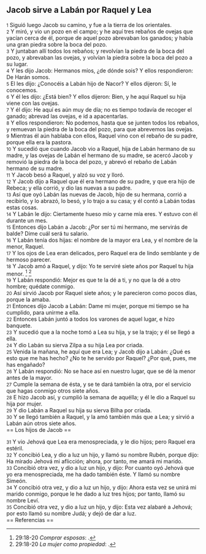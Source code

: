 == Jacob sirve a Labán por Raquel y Lea ==

{{anchor|1}} <small>1</small> Siguió luego Jacob su camino, y fue a la tierra de los orientales.<br>
{{anchor|2}} <small>2</small> Y miró, y vio un pozo en el campo; y he aquí tres rebaños de ovejas que yacían cerca de él, porque de aquel pozo abrevaban los ganados; y había una gran piedra sobre la boca del pozo.<br>
{{anchor|3}} <small>3</small> Y juntaban allí todos los rebaños; y revolvían la piedra de la boca del pozo, y abrevaban las ovejas, y volvían la piedra sobre la boca del pozo a su lugar.<br>
{{anchor|4}} <small>4</small> Y les dijo Jacob: Hermanos míos, ¿de dónde sois? Y ellos respondieron: De Harán somos.<br>
{{anchor|5}} <small>5</small> El les dijo: ¿Conocéis a Labán hijo de Nacor? Y ellos dijeron: Sí, le conocemos.<br>
{{anchor|6}} <small>6</small> Y él les dijo: ¿Está bien? Y ellos dijeron: Bien, y he aquí Raquel su hija viene con las ovejas.<br>
{{anchor|7}} <small>7</small> Y él dijo: He aquí es aún muy de día; no es tiempo todavía de recoger el ganado; abrevad las ovejas, e id a apacentarlas.<br>
{{anchor|8}} <small>8</small> Y ellos respondieron: No podemos, hasta que se junten todos los rebaños, y remuevan la piedra de la boca del pozo, para que abrevemos las ovejas.<br>
{{anchor|9}} <small>9</small> Mientras él aún hablaba con ellos, Raquel vino con el rebaño de su padre, porque ella era la pastora.<br>
{{anchor|10}} <small>10</small> Y sucedió que cuando Jacob vio a Raquel, hija de Labán hermano de su madre, y las ovejas de Labán el hermano de su madre, se acercó Jacob y removió la piedra de la boca del pozo, y abrevó el rebaño de Labán hermano de su madre.<br>
{{anchor|11}} <small>11</small> Y Jacob besó a Raquel, y alzó su voz y lloró.<br>
{{anchor|12}} <small>12</small> Y Jacob dijo a Raquel que él era hermano de su padre, y que era hijo de Rebeca; y ella corrió, y dio las nuevas a su padre.<br>
{{anchor|13}} <small>13</small> Así que oyó Labán las nuevas de Jacob, hijo de su hermana, corrió a recibirlo, y lo abrazó, lo besó, y lo trajo a su casa; y él contó a Labán todas estas cosas.<br>
{{anchor|14}} <small>14</small> Y Labán le dijo: Ciertamente hueso mío y carne mía eres. Y estuvo con él durante un mes.<br>
{{anchor|15}} <small>15</small> Entonces dijo Labán a Jacob: ¿Por ser tú mi hermano, me servirás de balde? Dime cuál será tu salario.<br>
{{anchor|16}} <small>16</small> Y Labán tenía dos hijas: el nombre de la mayor era Lea, y el nombre de la menor, Raquel.<br>
{{anchor|17}} <small>17</small> Y los ojos de Lea eran delicados, pero Raquel era de lindo semblante y de hermoso parecer.<br>
{{anchor|18}} <small>18</small> Y Jacob amó a Raquel, y dijo: Yo te serviré siete años por Raquel tu hija menor. <ref>29:18-20 ''Comprar esposas'': {{lib|LU|83|3|2}}.</ref> <ref>29:18-20 ''La mujer como propiedad'': {{lib|LU|82|3|4}}.</ref><br>
{{anchor|19}} <small>19</small> Y Labán respondió: Mejor es que te la dé a ti, y no que la dé a otro hombre; quédate conmigo.<br>
{{anchor|20}} <small>20</small> Así sirvió Jacob por Raquel siete años; y le parecieron como pocos días, porque la amaba.<br>
{{anchor|21}} <small>21</small> Entonces dijo Jacob a Labán: Dame mi mujer, porque mi tiempo se ha cumplido, para unirme a ella.<br>
{{anchor|22}} <small>22</small> Entonces Labán juntó a todos los varones de aquel lugar, e hizo banquete.<br>
{{anchor|23}} <small>23</small> Y sucedió que a la noche tomó a Lea su hija, y se la trajo; y él se llegó a ella.<br>
{{anchor|24}} <small>24</small> Y dio Labán su sierva Zilpa a su hija Lea por criada.<br>
{{anchor|25}} <small>25</small> Venida la mañana, he aquí que era Lea; y Jacob dijo a Labán: ¿Qué es esto que me has hecho? ¿No te he servido por Raquel? ¿Por qué, pues, me has engañado?<br>
{{anchor|26}} <small>26</small> Y Labán respondió: No se hace así en nuestro lugar, que se dé la menor antes de la mayor.<br>
{{anchor|27}} <small>27</small> Cumple la semana de ésta, y se te dará también la otra, por el servicio que hagas conmigo otros siete años.<br>
{{anchor|28}} <small>28</small> E hizo Jacob así, y cumplió la semana de aquélla; y él le dio a Raquel su hija por mujer.<br>
{{anchor|29}} <small>29</small> Y dio Labán a Raquel su hija su sierva Bilha por criada.<br>
{{anchor|30}} <small>30</small> Y se llegó también a Raquel, y la amó también más que a Lea; y sirvió a Labán aún otros siete años.<br>
== Los hijos de Jacob ==

{{anchor|31}} <small>31</small> Y vio Jehová que Lea era menospreciada, y le dio hijos; pero Raquel era estéril.<br>
{{anchor|32}} <small>32</small> Y concibió Lea, y dio a luz un hijo, y llamó su nombre Rubén, porque dijo: Ha mirado Jehová mi aflicción; ahora, por tanto, me amará mi marido.<br>
{{anchor|33}} <small>33</small> Concibió otra vez, y dio a luz un hijo, y dijo: Por cuanto oyó Jehová que yo era menospreciada, me ha dado también éste. Y llamó su nombre Simeón.<br>
{{anchor|34}} <small>34</small> Y concibió otra vez, y dio a luz un hijo, y dijo: Ahora esta vez se unirá mi marido conmigo, porque le he dado a luz tres hijos; por tanto, llamó su nombre Leví.<br>
{{anchor|35}} <small>35</small> Concibió otra vez, y dio a luz un hijo, y dijo: Esta vez alabaré a Jehová; por esto llamó su nombre Judá; y dejó de dar a luz.<br>
== Referencias ==

<references />
